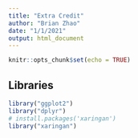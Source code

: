 ```yaml
---
title: "Extra Credit"
author: "Brian Zhao"
date: "1/1/2021"
output: html_document
---
```


```r
knitr::opts_chunk$set(echo = TRUE)
```


## Libraries
```r
library("ggplot2")
library("dplyr")
# install.packages('xaringan')
library("xaringan")
```

